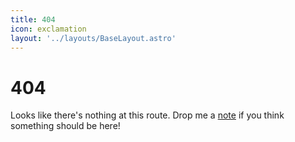 ```yaml
---
title: 404
icon: exclamation
layout: '../layouts/BaseLayout.astro'
---
```


# 404

Looks like there's nothing at this route. Drop me a [note](/contact) if you think something should be here!
